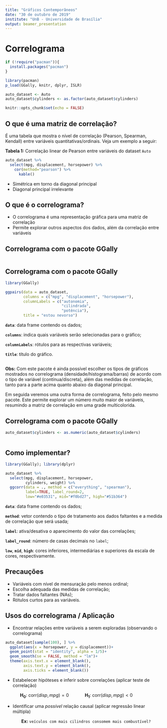 ```yaml
---
title: "Gráficos Contemporâneos"
date: "30 de outubro de 2019"
institute: "UnB - Universidade de Brasília"
output: beamer_presentation
---
```


# Correlograma

```r
if (!require("pacman")){
  install.packages("pacman")
}

library(pacman)
p_load(GGally, knitr, dplyr, ISLR)

auto_dataset <- Auto
auto_dataset$cylinders <- as.factor(auto_dataset$cylinders)

knitr::opts_chunk$set(echo = FALSE)
```

## O que é uma matriz de correlação?

É uma tabela que mostra o nível de correlação (Pearson, Spearman, Kendall) entre variáveis quantitativas/ordinais. Veja um exemplo a seguir:

\footnotesize
$\textbf{Tabela 1:}$ Correlação linear de Pearson entre variáveis do dataset `Auto`
\normalsize
```r
auto_dataset %>%
  select(mpg, displacement, horsepower) %>%
    cor(method="pearson") %>%
      kable()
```

- Simétrica em torno da diagonal principal
- Diagonal principal irrelevante

<!-- Esse tipo de representação pode ser muito útil, mas com o aumento do número de variáveis envolvidas surge a dificuldade em identificar as correlações mais relevantes. Para facilitar essa análise, temos como alternativa o correlograma. -->

## O que é o correlograma?

- O correlograma é uma representação gráfica para uma matriz de correlação
- Permite explorar outros aspectos dos dados, além da correlação entre variáveis

<!-- O correlograma é um tipo de gráfico que facilita a visualização das matrizes de correlação e ainda permite explorar alguns outros aspectos dos dados, incorporando múltiplos gráficos e cores, além das medidas de correlação em si. -->

## Correlograma com o pacote GGally

```r
```

## Correlograma com o pacote GGally

```r
library(GGally)

ggpairs(data = auto_dataset,
        columns = c("mpg", "displacement", "horsepower"),
        columnLabels = c("autonomia",
                         "cilindrada",
                         "potência"),
        title = "estou nevorso")
```

**`data`**: data frame contendo os dados;

**`columns`**: indica quais variáveis serão selecionadas para o gráfico;

**`columnLabels`**: rótulos para as respectivas variáveis;

**`title`**: título do gráfico.

## 

**Obs:** Com este pacote é ainda possível escolher os tipos de gráficos mostrados no correlograma (densidade/histograma/barras) de acordo com o tipo de variável (contínua/discreta), além das medidas de correlação, tanto para a parte acima quanto abaixo da diagonal principal.

Em seguida veremos uma outra forma de correlograma, feito pelo mesmo pacote. Este permite explorar um número muito maior de variáveis, resumindo a matriz de correlação em uma grade multicolorida.

## Correlograma com o pacote GGally

```r
auto_dataset$cylinders <- as.numeric(auto_dataset$cylinders)
```

```r
```

## Como implementar?

```r
library(GGally); library(dplyr)

auto_dataset %>%
  select(mpg, displacement, horsepower,
         cylinders, weight) %>%
  ggcorr(data = ., method = c("everything", "spearman"),
         label=TRUE, label_round=2,
         low="#e03531", mid="#f0bd27", high="#51b364")
```

\small

**`data`**: data frame contendo os dados;

**`method`**: vetor contendo o tipo de tratamento aos dados faltantes e a medida de correlação que será usada;

**`label`**: ativa/desativa o aparecimento do valor das correlações;

**`label_round`**: número de casas decimais no `label`;

**`low`**, **`mid`**, **`high`**: cores inferiores, intermediárias e superiores da escala de cores, respectivamente.

\normalsize

## Precauções

- Variáveis com nível de mensuração pelo menos ordinal;
- Escolha adequada das medidas de correlação;
- Tratar dados faltantes (NAs);
- Rótulos curtos para as variáveis.

## Usos do correlograma / Aplicação

- Encontrar relações entre variáveis a serem exploradas (observando o correlograma)

```r
auto_dataset[sample(100), ] %>%
  ggplot(aes(x = horsepower, y = displacement))+
  geom_point(stat = "identity", alpha = 1/5)+
  geom_smooth(se = FALSE, method = "lm")+
  theme(axis.text.x = element_blank(),
        axis.text.y = element_blank(),
        axis.ticks = element_blank())
```

- Estabelecer hipóteses e inferir sobre correlações (aplicar teste de correlação)

\small
$\mathbf{\hspace{3em} H_0}$: $\text{corr}(disp, mpg) = 0$ $\mathbf{\hspace{3em} H_1}$: $\text{corr}(disp, mpg) < 0$
\normalsize

- Identificar uma *possível* relação causal (aplicar regressão linear múltipla)

$\hspace{3em}$ **Ex:** `veículos com mais cilindros consomem mais combustível?`

